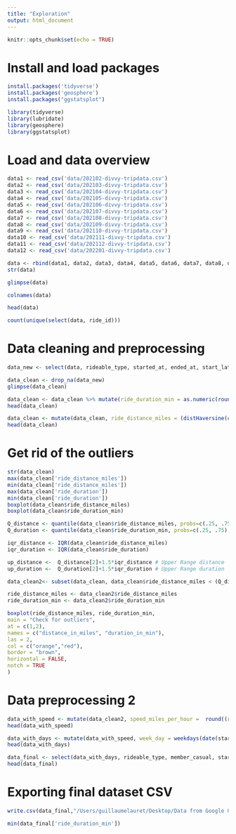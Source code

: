 ```yaml
---
title: "Exploration"
output: html_document
---
```


```r
knitr::opts_chunk$set(echo = TRUE)
```

# Install and load packages
```r
install.packages('tidyverse')
install.packages('geosphere')
install.packages("ggstatsplot")
```

```r
library(tidyverse)
library(lubridate)
library(geosphere)
library(ggstatsplot)
```

# Load and data overview
```r
data1 <- read_csv('data/202102-divvy-tripdata.csv')
data2 <- read_csv('data/202103-divvy-tripdata.csv')
data3 <- read_csv('data/202104-divvy-tripdata.csv')
data4 <- read_csv('data/202105-divvy-tripdata.csv')
data5 <- read_csv('data/202106-divvy-tripdata.csv')
data6 <- read_csv('data/202107-divvy-tripdata.csv')
data7 <- read_csv('data/202108-divvy-tripdata.csv')
data8 <- read_csv('data/202109-divvy-tripdata.csv')
data9 <- read_csv('data/202110-divvy-tripdata.csv')
data10 <- read_csv('data/202111-divvy-tripdata.csv')
data11 <- read_csv('data/202112-divvy-tripdata.csv')
data12 <- read_csv('data/202201-divvy-tripdata.csv')

data <- rbind(data1, data2, data3, data4, data5, data6, data7, data8, data9, data10, data11, data12)
str(data)
```
```r
glimpse(data)
```

```r
colnames(data)
```

```r
head(data)
```

```r
count(unique(select(data, ride_id)))
```

# Data cleaning and preprocessing
```r
data_new <- select(data, rideable_type, started_at, ended_at, start_lat, start_lng, end_lat, end_lng, member_casual)
```

```r
data_clean <- drop_na(data_new)
glimpse(data_clean) 
```

```r
data_clean <- data_clean %>% mutate(ride_duration_min = as.numeric(round(difftime(ended_at, started_at, units= "min"), digits=0), units="mins"))
head(data_clean)
```

```r
data_clean <- mutate(data_clean, ride_distance_miles = (distHaversine(cbind(start_lng, start_lat), cbind(end_lng, end_lat))) * 0.621371/1000)
head(data_clean)
```
# Get rid of the outliers
```r
str(data_clean)
max(data_clean['ride_distance_miles'])
min(data_clean['ride_distance_miles'])
max(data_clean['ride_duration'])
min(data_clean['ride_duration'])
boxplot(data_clean$ride_distance_miles)
boxplot(data_clean$ride_duration_min)
```
```r
Q_distance <- quantile(data_clean$ride_distance_miles, probs=c(.25, .75), na.rm = FALSE)
Q_duration <- quantile(data_clean$ride_duration_min, probs=c(.25, .75), na.rm = FALSE)

iqr_distance <- IQR(data_clean$ride_distance_miles)
iqr_duration <- IQR(data_clean$ride_duration)

up_distance <-  Q_distance[2]+1.5*iqr_distance # Upper Range distance
up_duration <-  Q_duration[2]+1.5*iqr_duration # Upper Range duration

data_clean2<- subset(data_clean, data_clean$ride_distance_miles < (Q_distance[2]+1.5*iqr_distance) & data_clean$ride_distance_miles > 0 & data_clean$ride_duration_min < (Q_duration[2]+1.5*iqr_duration) & data_clean$ride_duration_min > 0)
```
```r
ride_distance_miles <- data_clean2$ride_distance_miles
ride_duration_min <- data_clean2$ride_duration_min

boxplot(ride_distance_miles, ride_duration_min,
main = "Check for outliers",
at = c(1,2),
names = c("distance_in_miles", "duration_in_min"),
las = 2,
col = c("orange","red"),
border = "brown",
horizontal = FALSE,
notch = TRUE
)
```
# Data preprocessing 2
```r
data_with_speed <- mutate(data_clean2, speed_miles_per_hour =  round((ride_distance_miles / ride_duration_min)*60, 1))
head(data_with_speed)
```


```r
data_with_days <- mutate(data_with_speed, week_day = weekdays(date(started_at)))
head(data_with_days)
```
```r
data_final <- select(data_with_days, rideable_type, member_casual, started_at, start_lat, start_lng, end_lat, end_lng, ride_duration_min, ride_distance_miles, speed_miles_per_hour, week_day)
head(data_final)
```
# Exporting final dataset CSV
```r
write.csv(data_final,"/Users/guillaumelauret/Desktop/Data from Google Certif/Case Study - Cyclistic/final_dataset2.csv", row.names = TRUE)
```
```r
min(data_final['ride_duration_min'])
```
